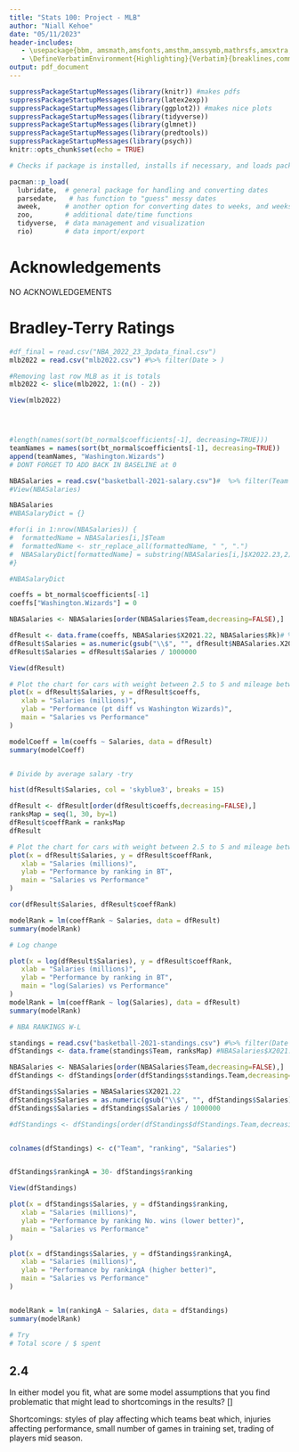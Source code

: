 ```yaml
---
title: "Stats 100: Project - MLB"
author: "Niall Kehoe"
date: "05/11/2023"
header-includes:
   - \usepackage{bbm, amsmath,amsfonts,amsthm,amssymb,mathrsfs,amsxtra,amscd,latexsym, xcolor, graphicx, fvextra}
   - \DefineVerbatimEnvironment{Highlighting}{Verbatim}{breaklines,commandchars=\\\{\}}
output: pdf_document
---
```


\newcommand{\Var}{\mathrm{Var}}

```r
suppressPackageStartupMessages(library(knitr)) #makes pdfs
suppressPackageStartupMessages(library(latex2exp))
suppressPackageStartupMessages(library(ggplot2)) #makes nice plots
suppressPackageStartupMessages(library(tidyverse))
suppressPackageStartupMessages(library(glmnet))
suppressPackageStartupMessages(library(predtools))
suppressPackageStartupMessages(library(psych))
knitr::opts_chunk$set(echo = TRUE)

# Checks if package is installed, installs if necessary, and loads package for current session

pacman::p_load(
  lubridate,  # general package for handling and converting dates  
  parsedate,   # has function to "guess" messy dates
  aweek,      # another option for converting dates to weeks, and weeks to dates
  zoo,        # additional date/time functions
  tidyverse,  # data management and visualization  
  rio)        # data import/export
```

# Acknowledgements

NO ACKNOWLEDGEMENTS

# Bradley-Terry Ratings

```r

#df_final = read.csv("NBA_2022_23_3pdata_final.csv")
mlb2022 = read.csv("mlb2022.csv") #%>% filter(Date > )

#Removing last row MLB as it is totals
mlb2022 <- slice(mlb2022, 1:(n() - 2)) 

View(mlb2022)


```

```r


```

```r

```

```r

```

```r

#length(names(sort(bt_normal$coefficients[-1], decreasing=TRUE)))
teamNames = names(sort(bt_normal$coefficients[-1], decreasing=TRUE))
append(teamNames, "Washington.Wizards")
# DONT FORGET TO ADD BACK IN BASELINE at 0

NBASalaries = read.csv("basketball-2021-salary.csv")#  %>% filter(Team %in% goodHosp)
#View(NBASalaries)

NBASalaries
#NBASalaryDict = {}

#for(i in 1:nrow(NBASalaries)) {
#  formattedName = NBASalaries[i,]$Team
#  formattedName <- str_replace_all(formattedName, " ", ".")
#  NBASalaryDict[formattedName] = substring(NBASalaries[i,]$X2022.23,2)
#}

#NBASalaryDict
```

```r

coeffs = bt_normal$coefficients[-1]
coeffs["Washington.Wizards"] = 0

NBASalaries <- NBASalaries[order(NBASalaries$Team,decreasing=FALSE),]

dfResult <- data.frame(coeffs, NBASalaries$X2021.22, NBASalaries$Rk)# %>% mutate(Salaries = NBASalaries$X2022.23 %>% str_remove_all("\\$,") %>% as.numeric())
dfResult$Salaries = as.numeric(gsub("\\$", "", dfResult$NBASalaries.X2021.22))
dfResult$Salaries = dfResult$Salaries / 1000000

View(dfResult)

# Plot the chart for cars with weight between 2.5 to 5 and mileage between 15 and 30.
plot(x = dfResult$Salaries, y = dfResult$coeffs,
   xlab = "Salaries (millions)",
   ylab = "Performance (pt diff vs Washington Wizards)",	 
   main = "Salaries vs Performance"
)

modelCoeff = lm(coeffs ~ Salaries, data = dfResult)
summary(modelCoeff)


# Divide by average salary -try 
```

```r

hist(dfResult$Salaries, col = 'skyblue3', breaks = 15)
```

```r

dfResult <- dfResult[order(dfResult$coeffs,decreasing=FALSE),]
ranksMap = seq(1, 30, by=1)
dfResult$coeffRank = ranksMap
dfResult
```

```r


# Plot the chart for cars with weight between 2.5 to 5 and mileage between 15 and 30.
plot(x = dfResult$Salaries, y = dfResult$coeffRank,
   xlab = "Salaries (millions)",
   ylab = "Performance by ranking in BT",	 
   main = "Salaries vs Performance"
)

cor(dfResult$Salaries, dfResult$coeffRank)

modelRank = lm(coeffRank ~ Salaries, data = dfResult)
summary(modelRank)

# Log change

plot(x = log(dfResult$Salaries), y = dfResult$coeffRank,
   xlab = "Salaries (millions)",
   ylab = "Performance by ranking in BT",	 
   main = "log(Salaries) vs Performance"
)
modelRank = lm(coeffRank ~ log(Salaries), data = dfResult)
summary(modelRank)
```

```r

# NBA RANKINGS W-L

standings = read.csv("basketball-2021-standings.csv") #%>% filter(Date > )
dfStandings <- data.frame(standings$Team, ranksMap) #NBASalaries$X2021.22, NBASalaries$Rk)

NBASalaries <- NBASalaries[order(NBASalaries$Team,decreasing=FALSE),]
dfStandings <- dfStandings[order(dfStandings$standings.Team,decreasing=FALSE),]

dfStandings$Salaries = NBASalaries$X2021.22
dfStandings$Salaries = as.numeric(gsub("\\$", "", dfStandings$Salaries))
dfStandings$Salaries = dfStandings$Salaries / 1000000

#dfStandings <- dfStandings[order(dfStandings$dfStandings.Team,decreasing=FALSE),]


colnames(dfStandings) <- c("Team", "ranking", "Salaries")


dfStandings$rankingA = 30- dfStandings$ranking

View(dfStandings)

plot(x = dfStandings$Salaries, y = dfStandings$ranking,
   xlab = "Salaries (millions)",
   ylab = "Performance by ranking No. wins (lower better)",	 
   main = "Salaries vs Performance"
)

plot(x = dfStandings$Salaries, y = dfStandings$rankingA,
   xlab = "Salaries (millions)",
   ylab = "Performance by rankingA (higher better)",	 
   main = "Salaries vs Performance"
)


modelRank = lm(rankingA ~ Salaries, data = dfStandings)
summary(modelRank)

# Try
# Total score / $ spent
```

## 2.4

In either model you fit, what are some model assumptions that you find problematic that might lead to shortcomings in the results? [\textbf{2 points}]

Shortcomings: styles of play affecting which teams beat which, injuries affecting performance, small number of games in training set, trading of players mid season.
